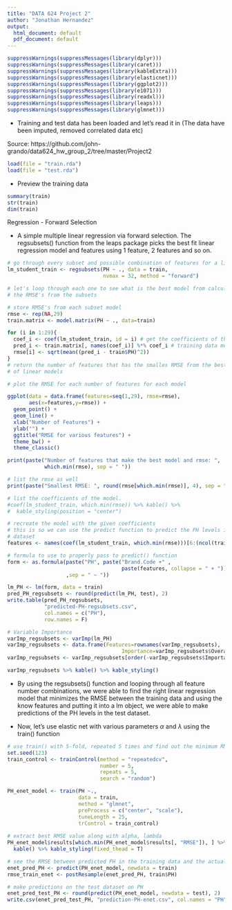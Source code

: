 ```yaml
---
title: "DATA 624 Project 2"
author: "Jonathan Hernandez"
output:
  html_document: default
  pdf_document: default
---
```


```r
suppressWarnings(suppressMessages(library(dplyr)))
suppressWarnings(suppressMessages(library(caret)))
suppressWarnings(suppressMessages(library(kableExtra)))
suppressWarnings(suppressMessages(library(elasticnet)))
suppressWarnings(suppressMessages(library(ggplot2)))
suppressWarnings(suppressMessages(library(e1071)))
suppressWarnings(suppressMessages(library(readxl)))
suppressWarnings(suppressMessages(library(leaps)))
suppressWarnings(suppressMessages(library(glmnet)))
```

- Training and test data has been loaded and let's read it in
(The data have been imputed, removed correlated data etc)

Source: https://github.com/john-grando/data624_hw_group_2/tree/master/Project2

```r
load(file = "train.rda")
load(file = "test.rda")
```

- Preview the training data

```r
summary(train)
str(train)
dim(train)
```

Regression - Forward Selection

- A simple multiple linear regression via forward selection. The regsubsets() function
from the leaps package picks the best fit linear regression model and features using
1 feature, 2 features and so on. 

```r
# go through every subset and possible combination of features for a linear model
lm_student_train <- regsubsets(PH ~ ., data = train,
                               nvmax = 32, method = "forward")

# let's loop through each one to see what is the best model from calculating
# the RMSE's from the subsets

# store RMSE's from each subset model
rmse <- rep(NA,29)
train.matrix <- model.matrix(PH ~ ., data=train)

for (i in 1:29){
  coef_i <- coef(lm_student_train, id = i) # get the coefficients of the model
  pred_i <- train.matrix[, names(coef_i)] %*% coef_i # training data model predictions
  rmse[i] <- sqrt(mean((pred_i - train$PH)^2))
}
# return the number of features that has the smalles RMSE from the best subset
# of linear models

# plot the RMSE for each number of features for each model

ggplot(data = data.frame(features=seq(1,29), rmse=rmse),
       aes(x=features,y=rmse)) +
  geom_point() +
  geom_line() +
  xlab("Number of Features") +
  ylab("") +
  ggtitle("RMSE for various features") +
  theme_bw() +
  theme_classic()

print(paste("Number of features that make the best model and rmse: ",
            which.min(rmse), sep = " "))

# list the rmse as well
print(paste("Smallest RMSE: ", round(rmse[which.min(rmse)], 4), sep = " "))

# list the coefficients of the model.
#coef(lm_student_train, which.min(rmse)) %>% kable() %>%
#  kable_styling(position = "center")

# recreate the model with the given coefficients
# this is so we can use the predict function to predict the PH levels in the test
# dataset
features <- names(coef(lm_student_train, which.min(rmse)))[6:(ncol(train)-2)] # take out the intercept

# formula to use to properly pass to predict() function
form <- as.formula(paste("PH", paste("Brand.Code +" ,
                                     paste(features, collapse = " + "))
                   ,sep = " ~ "))

lm_PH <- lm(form, data = train)
pred_PH_regsubsets <- round(predict(lm_PH, test), 2)
write.table(pred_PH_regsubsets,
            "predicted-PH-regsubsets.csv",
            col.names = c("PH"),
            row.names = F)

# Variable Importance
varImp_regsubsets <- varImp(lm_PH)
varImp_regsubsets <- data.frame(Features=rownames(varImp_regsubsets),
                                     Importance=varImp_regsubsets$Overall)
varImp_regsubsets <- varImp_regsubsets[order(-varImp_regsubsets$Importance),]

varImp_regsubsets %>% kable() %>% kable_styling()
```

- By using the regsubsets() function and looping through all feature number combinations,
we were able to find the right linear regression model that minimizes the RMSE between
the training data and using the know features and putting it into a lm object, we
were able to make predictions of the PH levels in the test dataset.

- Now, let's use elastic net with various parameters $\alpha$ and $\lambda$ using
the train() function

```r
# use train() with 5-fold, repeated 5 times and find out the minimum RMSE
set.seed(123)
train_control <- trainControl(method = "repeatedcv",
                              number = 5,
                              repeats = 5,
                              search = "random")

PH_enet_model <- train(PH ~.,
                       data = train,
                       method = "glmnet",
                       preProcess = c("center", "scale"),
                       tuneLength = 25,
                       trControl = train_control)
  
# extract best RMSE value along with alpha, lambda
PH_enet_model$results[which.min(PH_enet_model$results[, "RMSE"]), ] %>%
  kable() %>% kable_styling(fixed_thead = T)

# see the RMSE between predicted PH in the training data and the actual PH
enet_pred_PH <- predict(PH_enet_model, newdata = train)
rmse_train_enet <- postResample(enet_pred_PH, train$PH)

# make predictions on the test dataset on PH
enet_pred_test_PH <- round(predict(PH_enet_model, newdata = test), 2)
write.csv(enet_pred_test_PH, "prediction-PH-enet.csv", col.names = "PH")
```